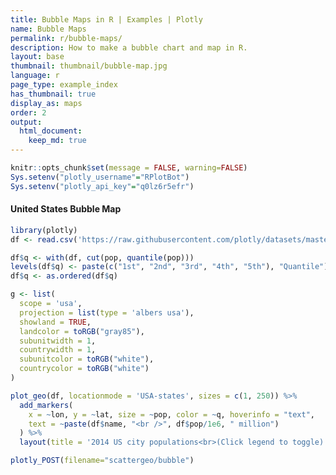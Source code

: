 ```yaml
---
title: Bubble Maps in R | Examples | Plotly
name: Bubble Maps
permalink: r/bubble-maps/
description: How to make a bubble chart and map in R.
layout: base
thumbnail: thumbnail/bubble-map.jpg
language: r
page_type: example_index
has_thumbnail: true
display_as: maps
order: 2
output:
  html_document:
    keep_md: true
---
```


```r
knitr::opts_chunk$set(message = FALSE, warning=FALSE)
Sys.setenv("plotly_username"="RPlotBot")
Sys.setenv("plotly_api_key"="q0lz6r5efr")
```

#### United States Bubble Map

```r
library(plotly)
df <- read.csv('https://raw.githubusercontent.com/plotly/datasets/master/2014_us_cities.csv')

df$q <- with(df, cut(pop, quantile(pop)))
levels(df$q) <- paste(c("1st", "2nd", "3rd", "4th", "5th"), "Quantile")
df$q <- as.ordered(df$q)

g <- list(
  scope = 'usa',
  projection = list(type = 'albers usa'),
  showland = TRUE,
  landcolor = toRGB("gray85"),
  subunitwidth = 1,
  countrywidth = 1,
  subunitcolor = toRGB("white"),
  countrycolor = toRGB("white")
)

plot_geo(df, locationmode = 'USA-states', sizes = c(1, 250)) %>%
  add_markers(
    x = ~lon, y = ~lat, size = ~pop, color = ~q, hoverinfo = "text",
    text = ~paste(df$name, "<br />", df$pop/1e6, " million")
  ) %>%
  layout(title = '2014 US city populations<br>(Click legend to toggle)', geo = g)
```

```r
plotly_POST(filename="scattergeo/bubble")
```
